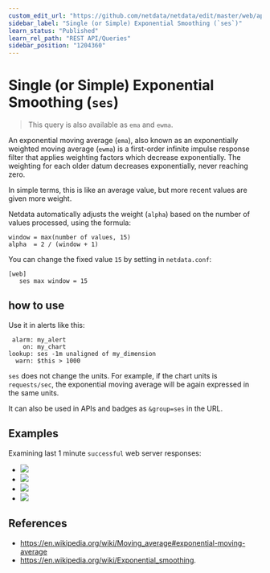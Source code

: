 ```yaml
---
custom_edit_url: "https://github.com/netdata/netdata/edit/master/web/api/queries/ses/README.md"
sidebar_label: "Single (or Simple) Exponential Smoothing (`ses`)"
learn_status: "Published"
learn_rel_path: "REST API/Queries"
sidebar_position: "1204360"
---
```



# Single (or Simple) Exponential Smoothing (`ses`)

> This query is also available as `ema` and `ewma`.

An exponential moving average (`ema`), also known as an exponentially weighted moving average (`ewma`)
is a first-order infinite impulse response filter that applies weighting factors which decrease
exponentially. The weighting for each older datum decreases exponentially, never reaching zero.

In simple terms, this is like an average value, but more recent values are given more weight.

Netdata automatically adjusts the weight (`alpha`) based on the number of values processed,
using the formula:

```
window = max(number of values, 15)
alpha  = 2 / (window + 1)
```

You can change the fixed value `15` by setting in `netdata.conf`:

```
[web]
   ses max window = 15
```

## how to use

Use it in alerts like this:

```
 alarm: my_alert
    on: my_chart
lookup: ses -1m unaligned of my_dimension
  warn: $this > 1000
```

`ses` does not change the units. For example, if the chart units is `requests/sec`, the exponential
moving average will be again expressed in the same units. 

It can also be used in APIs and badges as `&group=ses` in the URL.

## Examples

Examining last 1 minute `successful` web server responses:

-   ![](https://registry.my-netdata.io/api/v1/badge.svg?chart=web_log_nginx.response_statuses&options=unaligned&dimensions=success&group=min&after=-60&label=min)
-   ![](https://registry.my-netdata.io/api/v1/badge.svg?chart=web_log_nginx.response_statuses&options=unaligned&dimensions=success&group=average&after=-60&label=average&value_color=yellow)
-   ![](https://registry.my-netdata.io/api/v1/badge.svg?chart=web_log_nginx.response_statuses&options=unaligned&dimensions=success&group=ses&after=-60&label=single+exponential+smoothing&value_color=orange)
-   ![](https://registry.my-netdata.io/api/v1/badge.svg?chart=web_log_nginx.response_statuses&options=unaligned&dimensions=success&group=max&after=-60&label=max)

## References

-   <https://en.wikipedia.org/wiki/Moving_average#exponential-moving-average>
-   <https://en.wikipedia.org/wiki/Exponential_smoothing>.


